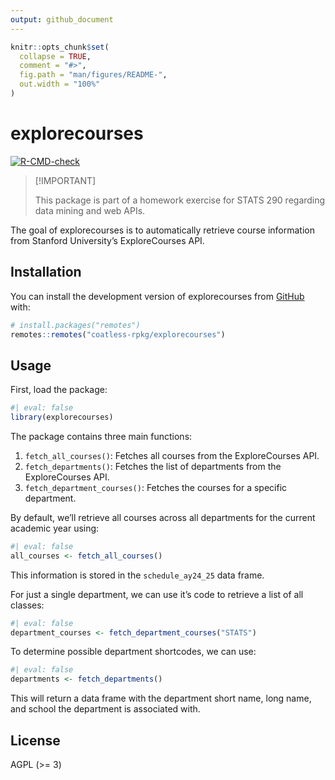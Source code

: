 ```yaml
---
output: github_document
---
```


<!-- README.md is generated from README.Rmd. Please edit that file -->

```r
knitr::opts_chunk$set(
  collapse = TRUE,
  comment = "#>",
  fig.path = "man/figures/README-",
  out.width = "100%"
)
```

# explorecourses

<!-- badges: start -->
[![R-CMD-check](https://github.com/coatless-rpkg/explorecourses/actions/workflows/R-CMD-check.yaml/badge.svg)](https://github.com/coatless-rpkg/explorecourses/actions/workflows/R-CMD-check.yaml)
<!-- badges: end -->

> [!IMPORTANT]
> 
> This package is part of a homework exercise for STATS 290 regarding data mining
> and web APIs. 

The goal of explorecourses is to automatically retrieve course information from
Stanford University's ExploreCourses API. 

## Installation

You can install the development version of explorecourses from [GitHub](https://github.com/) with:

``` r
# install.packages("remotes")
remotes::remotes("coatless-rpkg/explorecourses")
```

## Usage

First, load the package:

```r
#| eval: false
library(explorecourses)
```

The package contains three main functions:

1. `fetch_all_courses()`: Fetches all courses from the ExploreCourses API. 
2. `fetch_departments()`: Fetches the list of departments from the ExploreCourses API.
3. `fetch_department_courses()`: Fetches the courses for a specific department.

By default, we'll retrieve all courses across all departments for the current
academic year using:

```r
#| eval: false
all_courses <- fetch_all_courses()
```

This information is stored in the `schedule_ay24_25` data frame.

For just a single department, we can use it's code to retrieve a list of all
classes:

```r
#| eval: false
department_courses <- fetch_department_courses("STATS")
```

To determine possible department shortcodes, we can use:

```r
#| eval: false
departments <- fetch_departments()
```

This will return a data frame with the department short name, long name, and school
the department is associated with.

## License

AGPL (>= 3)
